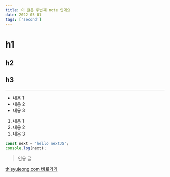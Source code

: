 ```yaml
---
title: 이 글은 두번째 note 인데요
date: 2022-05-01
tags: ['second']
---
```


# h1

## h2

## h3

---

- 내용 1
- 내용 2
- 내용 3

1. 내용 1
2. 내용 2
3. 내용 3

```js
const next = 'hello nextJS';
console.log(next);
```

> 인용 글

[thisyujeong.com 바로가기](https://thisyujeong.com)
